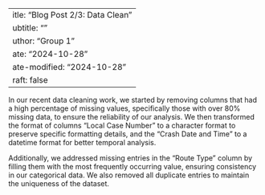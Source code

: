  ---
title: "Blog Post 2/3: Data Clean"
subtitle: ""
author: "Group 1"
date: "2024-10-28"
date-modified: "2024-10-28"
draft: false
---
 
In our recent data cleaning work, we started by removing columns that had a high percentage of missing values, specifically those with over 80% missing data, to ensure the reliability of our analysis. We then transformed the format of columns "Local Case Number" to a character format to preserve specific formatting details, and the "Crash Date and Time" to a datetime format for better temporal analysis.

Additionally, we addressed missing entries in the "Route Type" column by filling them with the most frequently occurring value, ensuring consistency in our categorical data. We also removed all duplicate entries to maintain the uniqueness of the dataset. 
